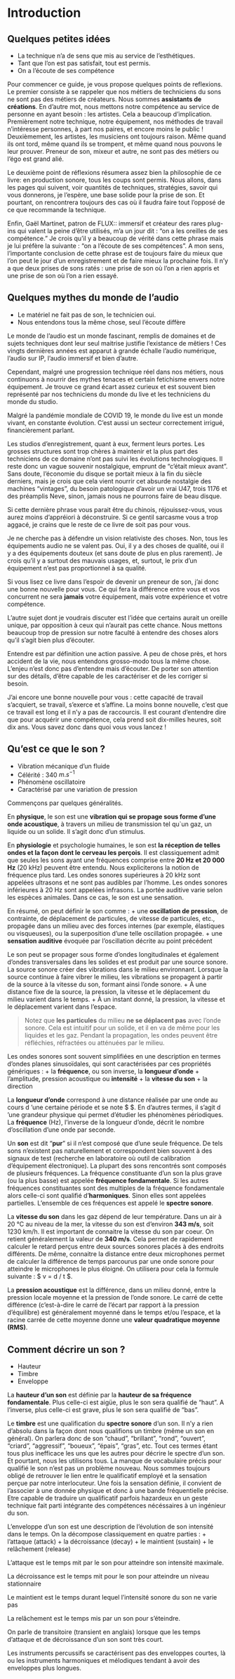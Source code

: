 # Introduction

## Quelques petites idées

+ La technique n'a de sens que mis au service de l'esthétiques.
+ Tant que l'on est pas satisfait, tout est permis.
+ On a l'écoute de ses compétence

Pour commencer ce guide, je vous propose quelques points de reflexions. Le premier consiste à se rappeler que nos métiers de techniciens du sons ne sont pas des métiers de créateurs. Nous sommes **assistants de créations**. En d'autre mot, nous mettons notre compétence au service de personne en ayant besoin : les artistes. Cela a beaucoup d'implication. Premièrement notre technique, notre équipement, nos méthodes de travail n'intéresse personnes, à part nos paires, et encore moins le public ! Deuxièmement, les artistes, les musiciens ont toujours raison. Même quand ils ont tord, même quand ils se trompent, et même quand nous pouvons le leur prouver. Preneur de son, mixeur et autre, ne sont pas des métiers ou l'égo est grand alié.

Le deuxième point de réflexions résumera assez bien la philosophie de ce livre: en production sonore, tous les coups sont permis. Nous allons, dans les pages qui suivent, voir quantités de techniques, stratégies, savoir qui vous donnerons, je l'espère, une base solide pour la prise de son. Et pourtant, on rencontrera toujours des cas où il faudra faire tout l'opposé de ce que recommande la technique.

Enfin, Gaël Martinet, patron de FLUX:: immersif et créateur des rares plug-ins qui valent la peine d'être utilisés, m'a un jour dit : "on a les oreilles de ses compétence." Je crois qu'il y a beaucoup de vérité dans cette phrase mais je lui préfère la suivante : "on a l'écoute de ses compétences". A mon sens, l'importante conclusion de cette phrase est de toujours faire du mieux que l'on peut le jour d'un enregistrement et de faire mieux la prochaine fois. Il n'y a que deux prises de sons ratés : une prise de son où l'on a rien appris et une prise de son où l'on a rien essayé.

## Quelques mythes du monde de l'audio

+ Le matériel ne fait pas de son, le technicien oui.
+ Nous entendons tous la même chose, seul l'écoute diffère

Le monde de l'audio est un monde fascinant, remplis de domaines et de sujets techniques dont leur seul maitrise justifie l'existance de mêtiers ! Ces vingts dernières années est apparut à grande échalle l'audio numérique, l'audio sur IP, l'audio immersif et bien d'autre.

Cependant, malgré une progression technique réel dans nos métiers, nous continuons à nourrir des mythes tenaces et certain fetichisme envers notre équipement. Je trouve ce grand écart assez curieux et est souvent bien représenté par nos techniciens du monde du live et les techniciens du monde du studio.

Malgré la pandémie mondiale de COVID 19, le monde du live est un monde vivant, en constante évolution. C'est aussi un secteur correctement irrigué, financièrement parlant.

Les studios d'enregistrement, quant à eux, ferment leurs portes. Les grosses structures sont trop chères à maintenir et la plus part des techniciens de ce domaine n'ont pas suivi les évolutions technologiques. Il reste donc un vague souvenir nostalgique, emprunt de "c'était mieux avant". Sans doute, l'économie du disque se portait mieux à la fin du siècle derniers, mais je crois que cela vient nourrir cet absurde nostalgie des machines "vintages", du besoin patologique d'avoir un vrai U47, trois 1176 et des préamplis Neve, sinon, jamais nous ne pourrons faire de beau disque.

Si cette dernière phrase vous parait être du chinois, réjouissez-vous, vous aurez moins d'appréiori à déconstruire. Si ce gentil sarcasme vous a trop aggacé, je crains que le reste de ce livre de soit pas pour vous.

Je ne cherche pas à défendre un vision relativiste des choses. Non, tous les équipements audio ne se valent pas. Oui, il y a des choses de qualité, oui il y a des équipements douteux (et sans doute de plus en plus rarement). Je crois qu'il y a surtout des mauvais usages, et, surtout, le prix d'un équipement n'est pas proportionnel à sa qualité.

Si vous lisez ce livre dans l'espoir de devenir un preneur de son, j'ai donc une bonne nouvelle pour vous. Ce qui fera la différence entre vous et vos concurrent ne sera **jamais** votre équipement, mais votre expérience et votre compétence.

L'autre sujet dont je voudrais discuter est l'idée que certains aurait un oreille unique, par opposition à ceux qui n'aurait pas cette chance. Nous mettons beaucoup trop de pression sur notre faculté à entendre des choses alors qu'il s'agit bien plus d'écouter.

Entendre est par définition une action passive. A peu de chose près, et hors accident de la vie, nous entendons grosso-modo tous la même chose. L'enjeu n'est donc pas d'entendre mais d'écouter. De porter son attention sur des détails, d'être capable de les caractériser et de les corriger si besoin.

J'ai encore une bonne nouvelle pour vous : cette capacité de travail s'acquiert, se travail, s'exerce et s'affine. La moins bonne nouvelle, c'est que ce travail est long et il n'y a pas de raccourcis. Il est courant d'entendre dire que pour acquérir une compétence, cela prend soit dix-milles heures, soit dix ans. Vous savez donc dans quoi vous vous lancez !

## Qu'est ce que le son ?

+ Vibration mécanique d'un fluide
+ Célérité : $340$ $m.s^{-1}$
+ Phénomène oscillatoire
+ Caractérisé par une variation de pression

Commençons par quelques généralités.

En **physique**, le son est une **vibration qui se propage sous forme d'une onde acoustique**, à travers un milieu de transmission tel qu`un gaz, un liquide ou un solide. Il s'agit donc d'un stimulus.

En **physiologie** et psychologie humaines, le son est **la réception de telles ondes et la façon dont le cerveau les perçois**. Il est classiquement admit que seules les sons ayant une fréquences comprise entre **20 Hz et 20 000 Hz** (20 kHz) peuvent être entendu. Nous expliciterons la notion de fréquence plus tard. Les ondes sonores supérieures à 20 kHz sont appelées ultrasons et ne sont pas audibles par l'homme. Les ondes sonores inférieures à 20 Hz sont appelées infrasons. La portée auditive varie selon les espèces animales. Dans ce cas, le son est une sensation.

En résumé, on peut définir le son comme :
+ une **oscillation de pression**, de contrainte, de déplacement de particules, de vitesse de particules, etc., propagée dans un milieu avec des forces internes (par exemple, élastiques ou visqueuses), ou la superposition d'une telle oscillation propagée.
+ une **sensation auditive** évoquée par l'oscillation décrite au point précédent

Le son peut se propager sous forme d'ondes longitudinales et également d'ondes transversales dans les solides et est produit par une source sonore. La source sonore créer des vibrations dans le milieu environnant. Lorsque la source continue à faire vibrer le milieu, les vibrations se propagent à partir de la source à la vitesse du son, formant ainsi l'onde sonore.
+ À une distance fixe de la source, la pression, la vitesse et le déplacement du milieu varient dans le temps.
+ À un instant donné, la pression, la vitesse et le déplacement varient dans l'espace.

> Notez que **les particules** du milieu **ne se déplacent pas** avec l'onde sonore. Cela est intuitif pour un solide, et il en va de même pour les liquides et les gaz. Pendant la propagation, les ondes peuvent être réfléchies, réfractées ou atténuées par le milieu.

Les ondes sonores sont souvent simplifiées en une description en termes d'ondes planes sinusoïdales, qui sont caractérisées par ces propriétés génériques :
+ la **fréquence**, ou son inverse, la **longueur d'onde**
+ l'amplitude, pression acoustique ou **intensité**
+ la **vitesse du son**
+ la direction

La **longueur d'onde** correspond à une distance réalisée par une onde au cours d 'une certaine période et se note $ \lambda $. En d'autres termes, il s'agit d 'une grandeur physique qui permet d'étudier les phénomènes périodiques. La **fréquence** (Hz), l'inverse de la longueur d'onde, décrit le nombre d'oscillation d'une onde par seconde.

Un **son** est dit "**pur**" si il n'est composé que d'une seule fréquence. De tels sons n'existent pas naturellement et correspondent bien souvent à des signaux de test (recherche en laboratoire où outil de calibration d'équipement électronique). La plupart des sons rencontrés sont composés de plusieurs fréquences. La fréquence constituante d'un son la plus grave (ou la plus basse) est appelée **fréquence fondamentale**. Si les autres fréquences constituantes sont des multiples de la fréquence fondamentale alors celle-ci sont qualifié d'**harmoniques**. Sinon elles sont appelées partielles. L'ensemble de ces fréquences est appelé le **spectre sonore**.

La **vitesse du son** dans les gaz dépend de leur température. Dans un air à 20 °C au niveau de la mer, la vitesse du son est d'environ **343 m/s**, soit 1230 km/h. Il est important de connaitre la vitesse du son par coeur. On retient généralement la valeur de **340 m/s**. Cela permet de rapidement calculer le retard perçus entre deux sources sonores placés à des endroits différents. De même, connaitre la distance entre deux microphones permet de calculer la différence de temps parcourus par une onde sonore pour atteindre le microphones le plus éloigné. On utilisera pour cela la formule suivante : $ v = d / t $.

La **pression acoustique** est la différence, dans un milieu donné, entre la pression locale moyenne et la pression de l'onde sonore. Le carré de cette différence (c'est-à-dire le carré de l'écart par rapport à la pression d'équilibre) est généralement moyenné dans le temps et/ou l'espace, et la racine carrée de cette moyenne donne une **valeur quadratique moyenne (RMS)**.

## Comment décrire un son ?

<!-- Il est important pour un technicien d'avoir une représentation clair de la physique d'une onde sonore. Cependant les descriptions physique et mathématique de tels ondes ne -->

+ Hauteur
+ Timbre
+ Enveloppe

La **hauteur d'un son** est définie par la **hauteur de sa fréquence fondamentale**. Plus celle-ci est aigüe, plus le son sera qualifié de "haut". A l'inverse, plus celle-ci est grave, plus le son sera qualifié de "bas".

Le **timbre** est une qualification du **spectre sonore** d'un son. Il n'y a rien d'absolu dans la façon dont nous qualifions un timbre (même un son en général). On parlera donc de son "chaud", "brillant", "rond", "ouvert", "criard", "aggressif", "boueux", "épais", "gras", etc. Tout ces termes étant tous plus inefficace les uns que les autres pour décrire le spectre d'un son. Et pourtant, nous les utilisons tous. La manque de vocabulaire précis pour qualifié le son n'est pas un problème nouveau. Nous sommes toujours obligé de retrouver le lien entre le qualificatif employé et la sensation perçue par notre interlocuteur. Une fois la sensation définie, il convient de l'associer à une donnée physique et donc à une bande fréquentielle précise. Etre capable de traduire un qualificatif parfois hazardeux en un geste technique fait parti intégrante des compétences nécéssaires à un ingénieur du son.

L'enveloppe d'un son est une description de l'évolution de son intensité dans le temps. On la décompose classiquement en quatre parties :
+ l'attaque (attack)
+ la décroissance (decay)
+ le maintient (sustain)
+ le relâchement (release)

L'attaque est le temps mit par le son pour atteindre son intensité maximale.

La décroissance est le temps mit pour le son pour atteindre un niveau stationnaire

Le maintient est le temps durant lequel l'intensité sonore du son ne varie pas

La relâchement est le temps mis par un son pour s'éteindre.

On parle de transitoire (transient en anglais) lorsque que les temps d'attaque et de décroissance d'un son sont très court.

Les instruments percussifs se caractérisent pas des enveloppes courtes, là ou les instruments harmoniques et mélodiques tendant à avoir des enveloppes plus longues.